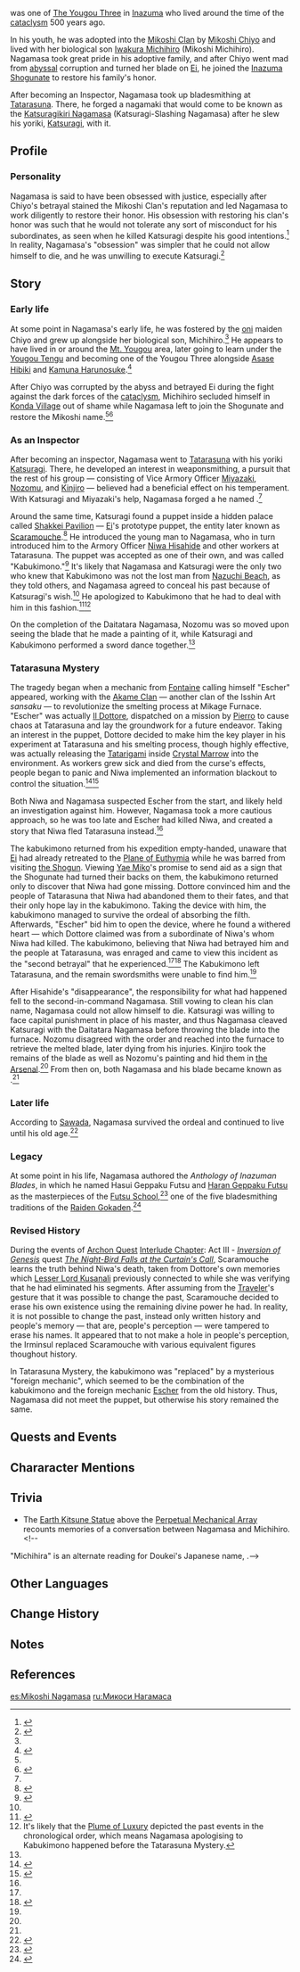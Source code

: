 {{Character Infobox
|type             = Mentioned
|deceased         = Past
|region           = Inazuma
|affiliation      = Mikoshi Clan
|affiliation2     = Inazuma Shogunate
|affiliation3     = The Yougou Three
|affiliationNote3 = formerly
|title            = Katsuragikiri
|title2           = Inspector
|mother           = Mikoshi Chiyo
|motherNote       = Adoptive mother
|sibling          = Iwakura Michihiro
|siblingNote      = Adoptive brother
|relative         = Mikoshi Genichirou
|relativeNote     = Descendant
|relative2        = Mikoshi Genjirou
|relativeNote2    = Descendant
|voiceEN          = [[imdb:nm12927948|Will Engel]]<ref name="Will Engel">Twitter: [https://twitter.com/WillPowerEngel/status/1600581061389402112 EN VA Self Announcement]</ref>
}}
{{Lang|'''Mikoshi Nagamasa'''|ja=御輿長正|ja_rm=Mikoshi Nagamasa}} was one of [[The Yougou Three]] in [[Inazuma]] who lived around the time of the [[cataclysm]] 500 years ago.

In his youth, he was adopted into the [[Mikoshi Clan]] by [[Mikoshi Chiyo]] and lived with her biological son [[Iwakura Michihiro]] (Mikoshi Michihiro). Nagamasa took great pride in his adoptive family, and after Chiyo went mad from [[abyss]]al corruption and turned her blade on [[Ei]], he joined the [[Inazuma Shogunate]] to restore his family's honor.

After becoming an Inspector, Nagamasa took up bladesmithing at [[Tatarasuna]]. There, he forged a nagamaki that would come to be known as the [[Katsuragikiri Nagamasa]] (Katsuragi-Slashing Nagamasa) after he slew his yoriki, [[Katsuragi]], with it.

==Profile==
{{Quote|...Nagamasa is harsh, but also knows right from wrong. But even so, he is not amenable to reason. His name indicates one obsessed with purity...|[[Miyazaki]]'s remarks about Nagamasa following Katsuragi and [[Nozomu]]'s deaths<ref name="RAN">Interactible: [[Rather Aged Notes]]</ref>}}
===Personality===
Nagamasa is said to have been obsessed with justice, especially after Chiyo's betrayal stained the Mikoshi Clan's reputation and led Nagamasa to work diligently to restore their honor. His obsession with restoring his clan's honor was such that he would not tolerate any sort of misconduct for his subordinates, as seen when he killed Katsuragi despite his good intentions.<ref name="KatNag">{{Ref/Weapon|Katsuragikiri Nagamasa}}</ref> In reality, Nagamasa's "obsession" was simpler that he could not allow himself to die, and he was unwilling to execute Katsuragi.<ref name="Wanderer5">{{Ref/CS|Wanderer|5}}</ref>

==Story==
===Early life===
At some point in Nagamasa's early life, he was fostered by the [[oni]] maiden Chiyo and grew up alongside her biological son, Michihiro.<ref name="KatNag" /> He appears to have lived in or around the [[Mt. Yougou]] area, later going to learn under the [[Yougou Tengu]] and becoming one of the Yougou Three alongside [[Asase Hibiki]] and [[Kamuna Harunosuke]].<ref name="The Narukami Trail">{{Ref/Quest|The Narukami Trail|quote='''Inagi Hotomi:''' About four to five hundred years, it was said that "The Yougou Three" Asase Hibiki, Kamuna Harunosuke, and Mikoshi Nagamasa once went to Mt. Yougou to learn under the Yougou Tengu. [...]<br />'''Inagi Hotomi:''' Mikoshi Nagamasa returned to Inazuma City to serve the Shogunate.}}</ref>

After Chiyo was corrupted by the abyss and betrayed Ei during the fight against the dark forces of the [[cataclysm]], Michihiro secluded himself in [[Konda Village]] out of shame while Nagamasa left to join the Shogunate and restore the Mikoshi name.<ref name="The Narukami Trail" /><ref>{{Ref/ArtiSet|Shimenawa's Reminiscence}}</ref>

===As an Inspector===
After becoming an inspector, Nagamasa went to [[Tatarasuna]] with his yoriki [[Katsuragi]]. There, he developed an interest in weaponsmithing, a pursuit that the rest of his group &mdash; consisting of Vice Armory Officer [[Miyazaki]], [[Nozomu]], and [[Kinjiro]] &mdash; believed had a beneficial effect on his temperament. With Katsuragi and Miyazaki's help, Nagamasa forged a {{w|nagamaki}} he named {{Lang|Daitatara Nagamasa|ja=大たたら長正|ja_rm=Great Tatara Nagamasa}}.<ref name="KatNag" />

Around the same time, Katsuragi found a puppet inside a hidden palace called [[Shakkei Pavilion]] &mdash; [[Ei]]'s prototype puppet, the entity later known as [[Scaramouche]].<ref name="Finale">{{Ref/Quest|The Kabukimono's Finale}}</ref> He introduced the young man to Nagamasa, who in turn introduced him to the Armory Officer [[Niwa Hisahide]] and other workers at Tatarasuna. The puppet was accepted as one of their own, and was called "Kabukimono."<ref name="Wanderer1">{{Ref/CS|Wanderer|1}}</ref> It's likely that Nagamasa and Katsuragi were the only two who knew that Kabukimono was not the lost man from [[Nazuchi Beach]], as they told others, and Nagamasa agreed to conceal his past because of Katsuragi's wish.<ref name="Finale"/> He apologized to Kabukimono that he had to deal with him in this fashion.<ref name="Luxury">{{Ref/Arti|Plume of Luxury}}</ref><ref group="Note">It's likely that the [[Plume of Luxury]] depicted the past events in the chronological order, which means Nagamasa apologising to Kabukimono happened before the Tatarasuna Mystery.</ref>

On the completion of the Daitatara Nagamasa, Nozomu was so moved upon seeing the blade that he made a painting of it, while Katsuragi and Kabukimono performed a sword dance together.<ref name="RAN" />

===Tatarasuna Mystery===
The tragedy began when a mechanic from [[Fontaine]] calling himself "Escher" appeared, working with the [[Akame School|Akame Clan]] — another clan of the Isshin Art ''sansaku'' — to revolutionize the smelting process at Mikage Furnace. "Escher" was actually [[Il Dottore]], dispatched on a mission by [[Pierro]] to cause chaos at Tatarasuna and lay the groundwork for a future endeavor. Taking an interest in the puppet, Dottore decided to make him the key player in his experiment at Tatarasuna and his smelting process, though highly effective, was actually releasing the [[Tatarigami]] inside [[Crystal Marrow]] into the environment. As workers grew sick and died from the curse's effects, people began to panic and Niwa implemented an information blackout to control the situation.<ref name="Night-Bird">{{Ref/Quest|The Night-Bird Falls at the Curtain's Call}}</ref><ref name="Wanderer2">{{Ref/CS|Wanderer|2}}</ref>

Both Niwa and Nagamasa suspected Escher from the start, and likely held an investigation against him. However, Nagamasa took a more cautious approach, so he was too late and Escher had killed Niwa, and created a story that Niwa fled Tatarasuna instead.<ref name="Night-Bird"/>

The kabukimono returned from his expedition empty-handed, unaware that [[Ei]] had already retreated to the [[Plane of Euthymia]] while he was barred from visiting [[the Shogun]]. Viewing [[Yae Miko]]'s promise to send aid as a sign that the Shogunate had turned their backs on them, the kabukimono returned only to discover that Niwa had gone missing. Dottore convinced him and the people of Tatarasuna that Niwa had abandoned them to their fates, and that their only hope lay in the kabukimono. Taking the device with him, the kabukimono managed to survive the ordeal of absorbing the filth. Afterwards, "Escher" bid him to open the device, where he found a withered heart — which Dottore claimed was from a subordinate of Niwa's whom Niwa had killed. The kabukimono, believing that Niwa had betrayed him and the people at Tatarasuna, was enraged and came to view this incident as the "second betrayal" that he experienced.<ref name="Wanderer2"/><ref name="Gaze">{{Ref/Quest|The Gaze From a Certain God|note=The "Divine" Will animated cutscene}}</ref> The Kabukimono left Tatarasuna, and the remain swordsmiths were unable to find him.<ref name="RAN" />

After Hisahide's "disappearance", the responsibility for what had happened fell to the second-in-command Nagamasa. Still vowing to clean his clan name, Nagamasa could not allow himself to die. Katsuragi was willing to face capital punishment in place of his master, and thus Nagamasa cleaved Katsuragi with the Daitatara Nagamasa before throwing the blade into the furnace. Nozomu disagreed with the order and reached into the furnace to retrieve the melted blade, later dying from his injuries. Kinjiro took the remains of the blade as well as Nozomu's painting and hid them in [[the Arsenal]].<ref name="RAN" /> From then on, both Nagamasa and his blade became known as {{Lang|Katsuragikiri Nagamasa|ja=桂木斬長正|ja_tl=Katsuragi-Slashing Nagamasa}}.<ref name="KatNag" />

<!--Around the time of the incident, he and Scaramouche were at odds due to Nagamasa's fear of Scaramouche's nature as a sentient puppet.<ref name="Gaze">{{Ref/Quest|The Gaze From a Certain God|note=The "Divine" Will animated cutscene}}</ref> In a standdown between the two, Nagamasa asked Scaramouche "not [to] hold this against [him]."<ref name="HuskDreams" /> What Nagamasa did and what happened to him afterwards are unknown.-->
===Later life===
According to [[Sawada]], Nagamasa survived the ordeal and continued to live until his old age.<ref>{{Ref/Quest|As Though Morning Dew}}</ref>

===Legacy===
At some point in his life, Nagamasa authored the ''Anthology of Inazuman Blades'', in which he named Hasui Geppaku Futsu and [[Haran Geppaku Futsu]] as the masterpieces of the [[Futsu School]],<ref>{{Ref/Weapon|Haran Geppaku Futsu}}</ref> one of the five bladesmithing traditions of the [[Raiden Gokaden]].<ref name="Calabash">{{Ref/Arti|Calabash of Awakening}}</ref>

<!--To get his vengeance against "the bladesmith," Scaramouche masterminded the fall of the [[Raiden Gokaden]]. While it is unclear how long in the past he started his quest, Scaramouche eradicated the [[Futsu School|Futsu]], Hyakume, and Senju Arts before targeting the [[Isshin Art]] during [[Kaedehara Yoshinori]]'s generation (somewhere around 120~80 years ago, since Yoshinori is [[Kaedehara Kazuha]]'s great-grandfather). After discovering that Yoshinori was descended from the [[Niwa Clan]] &mdash; whose relation to him is currently unclear<ref>{{Ref/Quest|The Palace, Dyed in Black (Quest)}}</ref> &mdash; Scaramouche decided his quest had grown boring and abandoned it, leaving the Isshin a dying art while the [[Amenoma Art]] escaped unscathed.<ref name="Calabash" />-->
===Revised History===
During the events of [[Archon Quest]] [[Interlude Chapter]]: Act III - ''[[Inversion of Genesis]]'' quest ''[[The Night-Bird Falls at the Curtain's Call]]'', Scaramouche learns the truth behind Niwa's death, taken from Dottore's own memories which [[Lesser Lord Kusanali]] previously connected to while she was verifying that he had eliminated his segments. After assuming from the [[Traveler]]'s gesture that it was possible to change the past, Scaramouche decided to erase his own existence using the remaining divine power he had. In reality, it is not possible to change the past, instead only written history and people's memory — that are, people's perception — were tampered to erase his names. It appeared that to not make a hole in people's perception, the Irminsul replaced Scaramouche with various equivalent figures thoughout history.

In Tatarasuna Mystery, the kabukimono was "replaced" by a mysterious "foreign mechanic", which seemed to be the combination of the kabukimono and the foreign mechanic [[Escher]] from the old history. Thus, Nagamasa did not meet the puppet, but otherwise his story remained the same.

==Quests and Events==
{{Quests and Events}}

==Chararacter Mentions==
{{Character Mentions}}

==Trivia==
* The [[Earth Kitsune Statue]] above the [[Perpetual Mechanical Array]] recounts memories of a conversation between Nagamasa and Michihiro.<!--
; "Michihira" is an alternate reading for Doukei's Japanese name, {{ja|道啓}}.-->

==Other Languages==
{{Other Languages
|default_hidden = 1
|en      = Mikoshi Nagamasa
|zhs     = 御舆长正
|zhs_rm  = Yùyú Chángzhèng
|zht     = 御輿長正
|zht_rm  = Yùyú Chángzhèng
|ja      = 御輿長正
|ja_rm   = Mikoshi Nagamasa
|ko      = 미코시 나가마사
|ko_rm   = Mikosi Nagamasa
|es      = Mikoshi Nagamasa
|fr      = Mikoshi Nagamasa
|ru      = Микоси Нагамаса
|th      = Mikoshi Nagamasa
|vi      = Mikoshi Nagamasa
|de      = Mikoshi Nagamasa
|id      = Mikoshi Nagamasa
|pt      = Mikoshi Nagamasa
|tr      = Mikoshi Nagamasa
|it      = Mikoshi Nagamasa
}}

==Change History==
{{Change History|introduced=2.0}}

==Notes==
{{Reflist|note=1}}

==References==
{{Reflist|2}}

[[es:Mikoshi Nagamasa]]
[[ru:Микоси Нагамаса]]